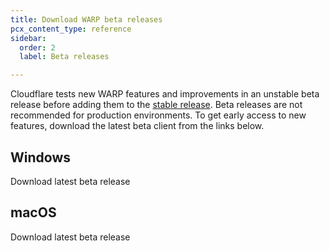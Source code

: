```yaml
---
title: Download WARP beta releases
pcx_content_type: reference
sidebar:
  order: 2
  label: Beta releases

---
```



Cloudflare tests new WARP features and improvements in an unstable beta release before adding them to the [stable release](/cloudflare-one/connections/connect-devices/warp/download-warp/). Beta releases are not recommended for production environments. To get early access to new features, download the latest beta client from the links below.

## Windows

<LinkButton href="https://downloads.cloudflareclient.com/v1/download/windows/beta">Download latest beta release</LinkButton>

<Render file="warp/system-requirements/windows" />

<WARPReleases track="windows/beta" />

## macOS

<LinkButton href="https://downloads.cloudflareclient.com/v1/download/macos/beta">Download latest beta release</LinkButton>

<Render file="warp/system-requirements/macos" />

<WARPReleases track="macos/beta" />
